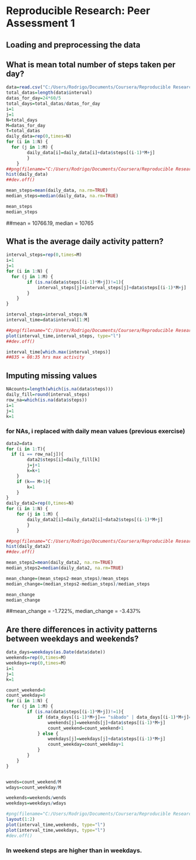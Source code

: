 # Reproducible Research: Peer Assessment 1


## Loading and preprocessing the data

## What is mean total number of steps taken per day?
```r
data=read.csv("C:/Users/Rodrigo/Documents/Coursera/Reproducible Research/Project/activity.csv")
total_datas=length(data$interval)
datas_for_day=24*60/5
total_days=total_datas/datas_for_day
i=1
j=1
N=total_days
M=datas_for_day
T=total_datas
daily_data=rep(0,times=N)
for (i in 1:N) {
  for (j in 1:M) {
		daily_data[i]=daily_data[i]+data$steps[(i-1)*M+j]
		}
	}
##png(filename="C:/Users/Rodrigo/Documents/Coursera/Reproducible Research/Project/hist.png", width = 480, height = 480)
hist(daily_data)
##dev.off()

mean_steps=mean(daily_data, na.rm=TRUE)
median_steps=median(daily_data, na.rm=TRUE)

mean_steps
median_steps
```


##mean = 10766.19, median = 10765


## What is the average daily activity pattern?
```r
interval_steps=rep(0,times=M)
i=1
j=1
for (i in 1:N) {
  for (j in 1:M) {
		if (is.na(data$steps[(i-1)*M+j])!=1){
			interval_steps[j]=interval_steps[j]+data$steps[(i-1)*M+j]
		}
	}
}

interval_steps=interval_steps/N
interval_time=data$interval[1:M]

##png(filename="C:/Users/Rodrigo/Documents/Coursera/Reproducible Research/Project/daily_activiy_pattern.png", width = 480, height = 480)
plot(interval_time,interval_steps, type="l")
##dev.off()

interval_time[which.max(interval_steps)]
##835 = 08:35 hrs max activity

```



## Imputing missing values
```r
NAcounts=length(which(is.na(data$steps)))
daily_fill=round(interval_steps)
row_na=which(is.na(data$steps))
i=1
j=1
k=1

```


### for NAs, i replaced with daily mean values (previous exercise) 
```r
data2=data
for (i in 1:T){
  if (i == row_na[j]){
		data2$steps[i]=daily_fill[k]
		j=j+1
		k=k+1
	} 
	if (k== M+1){
		k=1
	}
}
daily_data2=rep(0,times=N)
for (i in 1:N) {
	for (j in 1:M) {
		daily_data2[i]=daily_data2[i]+data2$steps[(i-1)*M+j]
		}
	}

##png(filename="C:/Users/Rodrigo/Documents/Coursera/Reproducible Research/Project/hist2.png", width = 480, height = 480)
hist(daily_data2)
##dev.off()

mean_steps2=mean(daily_data2, na.rm=TRUE)
median_steps2=median(daily_data2, na.rm=TRUE)

mean_change=(mean_steps2-mean_steps)/mean_steps
median_change=(median_steps2-median_steps)/median_steps

mean_change
median_change

```

##mean_change = -1.722%, median_change = -3.437%

## Are there differences in activity patterns between weekdays and weekends?

```r
data_days=weekdays(as.Date(data$date))
weekends=rep(0,times=M)
weekdays=rep(0,times=M)
i=1
j=1
k=1

count_weekend=0
count_weekday=0
for (i in 1:N) {
  for (j in 1:M) {
		if (is.na(data$steps[(i-1)*M+j])!=1){
			if (data_days[(i-1)*M+j]== "sábado" | data_days[(i-1)*M+j]== "domingo" ){
				weekends[j]=weekends[j]+data$steps[(i-1)*M+j]
				count_weekend=count_weekend+1
			} else {
				weekdays[j]=weekdays[j]+data$steps[(i-1)*M+j]
				count_weekday=count_weekday+1
			}
		}
	}
}


wends=count_weekend/M
wdays=count_weekday/M

weekends=weekends/wends
weekdays=weekdays/wdays

#png(filename="C:/Users/Rodrigo/Documents/Coursera/Reproducible Research/Project/time_series_week.png", width = 480, height = 480)
layout(1:2)
plot(interval_time,weekends, type="l")
plot(interval_time,weekdays, type="l")
#dev.off()
```
### In weekend steps are higher than in weekdays.


